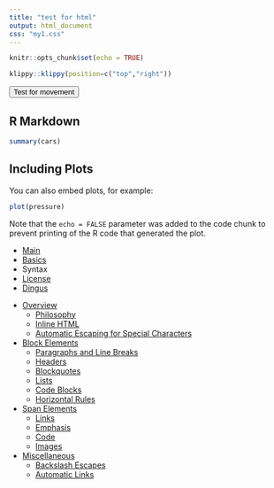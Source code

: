 ```yaml
---
title: "test for html"
output: html_document
css: "my1.css"
---
```


```r
knitr::opts_chunk$set(echo = TRUE)
```

```r
klippy::klippy(position=c("top","right"))
```
 <div class="part1">
<div class="tab">
<button class="tablinks button" onClick="location.href='my2.html'">Test for movement</button> 
 </div>
  </div>


## R Markdown



```r
summary(cars)
```

## Including Plots

You can also embed plots, for example:

```r
plot(pressure)
```

Note that the `echo = FALSE` parameter was added to the code chunk to prevent printing of the R code that generated the plot.





<ul id="ProjectSubmenu">
    <li><a href="/projects/markdown/" title="Markdown Project Page">Main</a></li>
    <li><a href="/projects/markdown/basics" title="Markdown Basics">Basics</a></li>
    <li><a class="selected" title="Markdown Syntax Documentation">Syntax</a></li>
    <li><a href="/projects/markdown/license" title="Pricing and License Information">License</a></li>
    <li><a href="/projects/markdown/dingus" title="Online Markdown Web Form">Dingus</a></li>
</ul>


*   [Overview](#overview)
    *   [Philosophy](#philosophy)
    *   [Inline HTML](#html)
    *   [Automatic Escaping for Special Characters](#autoescape)
*   [Block Elements](#block)
    *   [Paragraphs and Line Breaks](#p)
    *   [Headers](#header)
    *   [Blockquotes](#blockquote)
    *   [Lists](#list)
    *   [Code Blocks](#precode)
    *   [Horizontal Rules](#hr)
*   [Span Elements](#span)
    *   [Links](#link)
    *   [Emphasis](#em)
    *   [Code](#code)
    *   [Images](#img)
*   [Miscellaneous](#misc)
    *   [Backslash Escapes](#backslash)
    *   [Automatic Links](#autolink)

